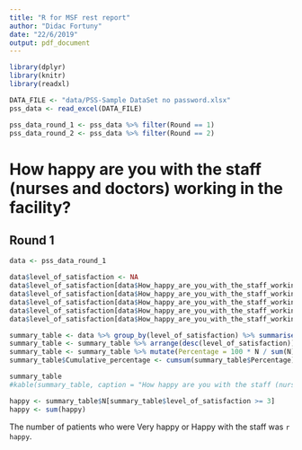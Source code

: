 ```yaml
---
title: "R for MSF rest report"
author: "Didac Fortuny"
date: "22/6/2019"
output: pdf_document
---
```


```r
library(dplyr)
library(knitr)
library(readxl)
```


```r
DATA_FILE <- "data/PSS-Sample DataSet no password.xlsx"
pss_data <- read_excel(DATA_FILE)
```

```r
pss_data_round_1 <- pss_data %>% filter(Round == 1)
pss_data_round_2 <- pss_data %>% filter(Round == 2)
```

# How happy are you with the staff (nurses and doctors) working in the facility?

## Round 1

```r
data <- pss_data_round_1

data$level_of_satisfaction <- NA
data$level_of_satisfaction[data$How_happy_are_you_with_the_staff_working_in_the_facility == "very_unhappy"] <- 0
data$level_of_satisfaction[data$How_happy_are_you_with_the_staff_working_in_the_facility == "unhappy"] <- 1
data$level_of_satisfaction[data$How_happy_are_you_with_the_staff_working_in_the_facility == "neutral"] <- 2
data$level_of_satisfaction[data$How_happy_are_you_with_the_staff_working_in_the_facility == "happy"] <- 3
data$level_of_satisfaction[data$How_happy_are_you_with_the_staff_working_in_the_facility == "very_happy"] <- 4

summary_table <- data %>% group_by(level_of_satisfaction) %>% summarise(N = n())
summary_table <- summary_table %>% arrange(desc(level_of_satisfaction))
summary_table <- summary_table %>% mutate(Percentage = 100 * N / sum(N))
summary_table$Cumulative_percentage <- cumsum(summary_table$Percentage)

summary_table
#kable(summary_table, caption = "How happy are you with the staff (nurses and doctors) working in the facility?")
```

```r
happy <- summary_table$N[summary_table$level_of_satisfaction >= 3]
happy <- sum(happy)
```

The number of patients who were Very happy or Happy with the staff was `r happy`.